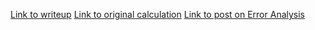 [Link to writeup](writeup.html)
[Link to original calculation](Calculation.Rmd)
[Link to post on Error Analysis](~/Git-Projects/Probability-and-Inference-Portfolio-Shen-Yan-/02-monte-carlo-error/writeup.htnl)